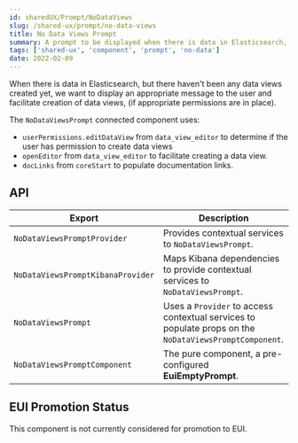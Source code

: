 ```yaml
---
id: sharedUX/Prompt/NoDataViews
slug: /shared-ux/prompt/no-data-views
title: No Data Views Prompt
summary: A prompt to be displayed when there is data in Elasticsearch, but no data views
tags: ['shared-ux', 'component', 'prompt', 'no-data']
date: 2022-02-09
---
```


When there is data in Elasticsearch, but there haven't been any data views created yet, we want to display an appropriate message to the user and facilitate creation of data views, (if appropriate permissions are in place).

The `NoDataViewsPrompt` connected component uses:

- `userPermissions.editDataView` from `data_view_editor` to determine if the user has permission to create data views
- `openEditor` from `data_view_editor` to facilitate creating a data view.
- `docLinks` from `coreStart` to populate documentation links.

## API
| Export | Description |
|---|---|
| `NoDataViewsPromptProvider` | Provides contextual services to `NoDataViewsPrompt`. |
| `NoDataViewsPromptKibanaProvider` | Maps Kibana dependencies to provide contextual services to `NoDataViewsPrompt`. |
| `NoDataViewsPrompt` | Uses a `Provider` to access contextual services to populate props on the `NoDataViewsPromptComponent`. |
| `NoDataViewsPromptComponent` | The pure component, a pre-configured **EuiEmptyPrompt**. |

## EUI Promotion Status

This component is not currently considered for promotion to EUI.